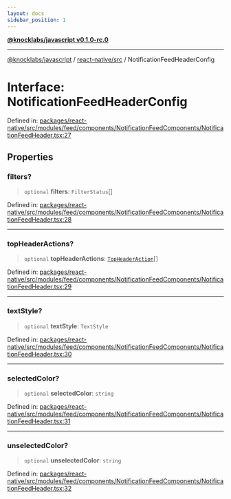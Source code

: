 ```yaml
---
layout: docs
sidebar_position: 1
---
```


[**@knocklabs/javascript v0.1.0-rc.0**](../../../index.mdx)

***

[@knocklabs/javascript](../../../modules.mdx) / [react-native/src](../index.mdx) / NotificationFeedHeaderConfig

# Interface: NotificationFeedHeaderConfig

Defined in: [packages/react-native/src/modules/feed/components/NotificationFeedComponents/NotificationFeedHeader.tsx:27](https://github.com/knocklabs/javascript/blob/main/packages/react-native/src/modules/feed/components/NotificationFeedComponents/NotificationFeedHeader.tsx#L27)

## Properties

### filters?

> `optional` **filters**: `FilterStatus`[]

Defined in: [packages/react-native/src/modules/feed/components/NotificationFeedComponents/NotificationFeedHeader.tsx:28](https://github.com/knocklabs/javascript/blob/main/packages/react-native/src/modules/feed/components/NotificationFeedComponents/NotificationFeedHeader.tsx#L28)

***

### topHeaderActions?

> `optional` **topHeaderActions**: [`TopHeaderAction`](../index.mdx#topheaderaction)[]

Defined in: [packages/react-native/src/modules/feed/components/NotificationFeedComponents/NotificationFeedHeader.tsx:29](https://github.com/knocklabs/javascript/blob/main/packages/react-native/src/modules/feed/components/NotificationFeedComponents/NotificationFeedHeader.tsx#L29)

***

### textStyle?

> `optional` **textStyle**: `TextStyle`

Defined in: [packages/react-native/src/modules/feed/components/NotificationFeedComponents/NotificationFeedHeader.tsx:30](https://github.com/knocklabs/javascript/blob/main/packages/react-native/src/modules/feed/components/NotificationFeedComponents/NotificationFeedHeader.tsx#L30)

***

### selectedColor?

> `optional` **selectedColor**: `string`

Defined in: [packages/react-native/src/modules/feed/components/NotificationFeedComponents/NotificationFeedHeader.tsx:31](https://github.com/knocklabs/javascript/blob/main/packages/react-native/src/modules/feed/components/NotificationFeedComponents/NotificationFeedHeader.tsx#L31)

***

### unselectedColor?

> `optional` **unselectedColor**: `string`

Defined in: [packages/react-native/src/modules/feed/components/NotificationFeedComponents/NotificationFeedHeader.tsx:32](https://github.com/knocklabs/javascript/blob/main/packages/react-native/src/modules/feed/components/NotificationFeedComponents/NotificationFeedHeader.tsx#L32)
